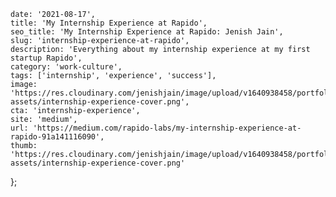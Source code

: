     date: '2021-08-17',
    title: 'My Internship Experience at Rapido',
    seo_title: 'My Internship Experience at Rapido: Jenish Jain',
    slug: 'internship-experience-at-rapido',
    description: 'Everything about my internship experience at my first startup Rapido',
    category: 'work-culture',
    tags: ['internship', 'experience', 'success'],
    image: 'https://res.cloudinary.com/jenishjain/image/upload/v1640938458/portfolio/blog-assets/internship-experience-cover.png',
    cta: 'internship-experience',
    site: 'medium',
    url: 'https://medium.com/rapido-labs/my-internship-experience-at-rapido-91a141116090',
    thumb: 'https://res.cloudinary.com/jenishjain/image/upload/v1640938458/portfolio/blog-assets/internship-experience-cover.png'
};